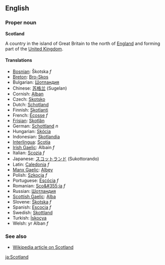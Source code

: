 ==English==
===Proper noun===
'''Scotland'''

A country in the island of Great Britain to the north of [[England]] and forming part of the [[United Kingdom]].

====Translations====
*[[Bosnian]]: Škotska ''f''
*[[Breton]]: [[Bro-Skos]]
*Bulgarian: [[Шотландия]]
*Chinese: [[苏格兰]] (Sugelan)
*Cornish: [[Alban]]
*Czech: [[Skotsko]] 
*Dutch: [[Schotland]] 
*Finnish: [[Skotlanti]]
*French: [[Écosse]] ''f''
*[[Frisian]]: [[Skotlân]]
*German: [[Schottland]] ''n''
*Hungarian: [[Skócia]]
*Indonesian:  [[Skotlandia]]
*[[Interlingua]]: [[Scotia]]
*[[Irish Gaelic]]: Albain ''f''
*Italian: [[Scozia]] ''f''
*Japanese:  [[スコットランド]] (Sukottorando)
*Latin: [[Caledonia#Latin|Caledonia]] ''f''
*[[Manx Gaelic]]: [[Albey]]
*Polish: [[Szkocja]] ''f''
*Portuguese: [[Escócia]] ''f''
*Romanian: [[Sco&#355;ia]] ''f''
*Russian: [[Шотландия]]
*[[Scottish Gaelic]]: [[Alba]]
*Slovene: [[Škotska]] ''f''
*Spanish: [[Escocia]] ''f''
*Swedish: [[Skottland]]
*Turkish: [[İskoçya]]
*Welsh: yr Alban ''f''

===See also===
*[[w:Scotland|Wikipedia article on Scotland]]

[[ja:Scotland]]
